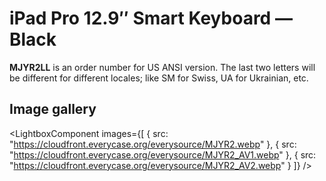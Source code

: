 
# iPad Pro 12.9″ Smart Keyboard — Black

<Callout type='info' emoji='👉🏻'>**MJYR2LL** is an order number for US ANSI version. The last two letters will be different for different locales; like SM for Swiss, UA for Ukrainian, etc.</Callout>

## Image gallery

<LightboxComponent
    images={[
      {
        src: "https://cloudfront.everycase.org/everysource/MJYR2.webp"
      },
      {
        src: "https://cloudfront.everycase.org/everysource/MJYR2_AV1.webp"
      },
      {
        src: "https://cloudfront.everycase.org/everysource/MJYR2_AV2.webp"
      }
    ]}
  />
